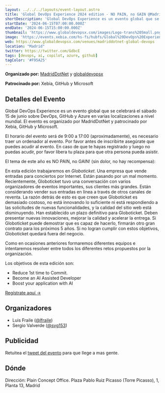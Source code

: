 ```yaml
---
layout: ../../../layouts/event-layout.astro
title: 'Global DevOps Experience 2024 edition - NO PAIN, no GAIN @Madrid'
shortDescription: 'Global DevOps Experience es un evento global que se celebrará el sábado 15 de junio sobre DevOps, GitHub y Azure en varias localizaciones a nivel mundial.'
startDate: '2024-06-15T07:00:00.000Z'
endDate: '2024-06-15T15:00:00.000Z'
thumbnail: 'https://www.globaldevopsx.com/images/Logo-trans%20Small.png'
image: 'https://events.xebia.com/hs-fs/hubfs/Global%20DevOps%20Experience%2010.png?width=1200&height=630&name=Global%20DevOps%20Experience%2010.png'
web: https://www.globaldevopsx.com/venues/madriddotnet-global-devops
location: "Madrid"
twitter: https://twitter.com/GdbcE
tags: [devops, ai, copilot, azure, github]
tagColor: '#F95A25'
---
```



**Organizado por:** [MadridDotNet](https://x.com/madriddotnet) y [globaldevopsx](https://www.globaldevopsx.com/)

**Patrocinado por:** Xebia, GitHub y Microsoft

## Detalles del Evento

Global DevOps Experience es un evento global que se celebrará el sábado 15 de junio sobre DevOps, GitHub y Azure en varias localizaciones a nivel mundial. El evento es organizado por MadridDotNet y patrocinado por Xebia, GitHub y Microsoft.

El horario del evento será de 9:00 a 17:00 (aproximadamente), es necesario traer un ordenador al evento. Por favor antes de inscribirte asegúrate que puedes acudir al evento. En caso de que te hayas registrado y luego no puedas acudir, por favor libera tu plaza para que otra persona pueda asistir.

El tema de este año es NO PAIN, no GAIN! (sin dolor, no hay recompensa):

En esta edición trabajaremos en _Globoticket_. Una empresa que vende entradas para conciertos por Internet. Están pasando por un mal momento. Recientemente, Globoticket tuvo una conversación con varios organizadores de eventos importantes, sus clientes más grandes. Están considerando vender sus entradas en línea a través de otros canales de reventa. La razón detrás de esto es que creen que Globoticket es demasiado costoso, no está innovando lo suficiente ni está respondiendo a las solicitudes de nuevas funcionalidades, y la calidad del sitio web está disminuyendo. Han establecido un plazo definitivo para Globoticket. Deben presentar nuevas innovaciones, mejorar la calidad y acelerar la entrega. Si Globoticket puede demostrar que es capaz de hacerlo, firmarán otro gran contrato para los próximos 5 años. Si no logran cumplir con estos objetivos, Globoticket quedará fuera del negocio.

Como en ocasiones anteriores formaremos diferentes equipos e intentaremos resolver entre todos los diferentes retos propuestos por la organización.

Los objetivos de esta edición son:

- Reduce 1st time to Commit.
- Become an AI Assisted Developer
- Boost your application with AI

[Regístrate aquí →](https://www.globaldevopsx.com/venues/madriddotnet-global-devops)

## Organizadores

- Luis Fraile ([\@lfraile](https://x.com/lfraile))
- Sergio Valverde ([\@svg153](https://x.com/svg153))

## Publicidad

Retuitea el [tweet del evento](https://x.com/GdbcE/status/1795133691636732004) para que llege a mas gente.

## Dónde

Dirección: Plain Concept Office. Plaza Pablo Ruiz Picasso (Torre Picasso), 1, Planta 13, Madrid

<GoogleMap
  src="https://www.google.com/maps/embed?pb=!1m18!1m12!1m3!1d6072.328050692597!2d-3.6961000226227747!3d40.449506453641696!2m3!1f0!2f0!3f0!3m2!1i1024!2i768!4f13.1!3m3!1m2!1s0xd42291b1e1b3519%3A0x6c3781af1e82690b!2sPlain%20Concepts!5e0!3m2!1ses!2ses!4v1717001441207!5m2!1ses!2ses"
  ariaLabel="Plain Concept Office. Plaza Pablo Ruiz Picasso (Torre Picasso), 1, Planta 13, Madrid"
/>
